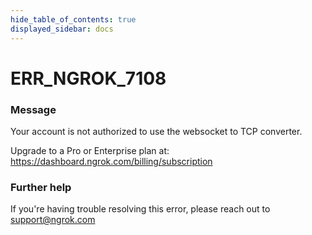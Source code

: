 ```yaml
---
hide_table_of_contents: true
displayed_sidebar: docs
---
```



# ERR_NGROK_7108

### Message

Your account is not authorized to use the websocket to TCP converter.

Upgrade to a Pro or Enterprise plan at: https://dashboard.ngrok.com/billing/subscription

<ErrorDetails error="err_ngrok_7108" />

### Further help

If you're having trouble resolving this error, please reach out to [support@ngrok.com](mailto:support@ngrok.com?subject=Help%20with%20ERR_NGROK_7108)
